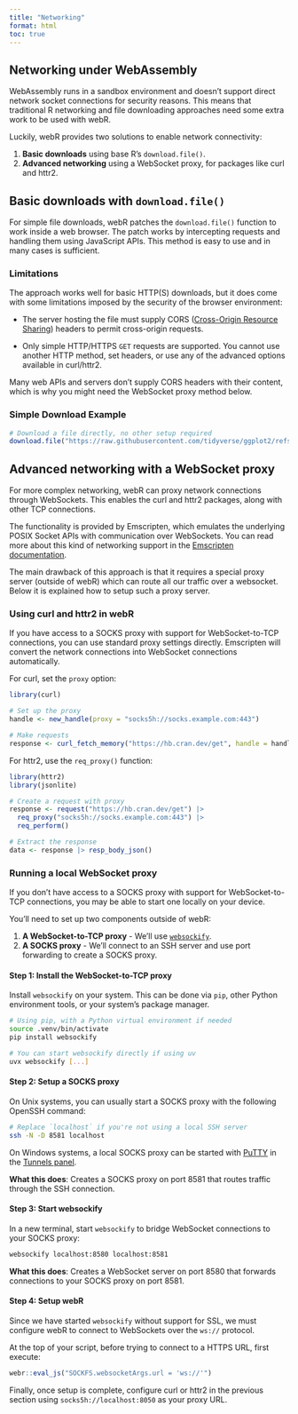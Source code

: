 ```yaml
---
title: "Networking"
format: html
toc: true
---
```


## Networking under WebAssembly

WebAssembly runs in a sandbox environment and doesn't support direct network socket connections for security reasons. This means that traditional R networking and file downloading approaches need some extra work to be used with webR.

Luckily, webR provides two solutions to enable network connectivity:

1. **Basic downloads** using base R's `download.file()`.
2. **Advanced networking** using a WebSocket proxy, for packages like curl and httr2.

## Basic downloads with `download.file()`

For simple file downloads, webR patches the `download.file()` function to work inside a web browser. The patch works by intercepting requests and handling them using JavaScript APIs. This method is easy to use and in many cases is sufficient.

### Limitations

The approach works well for basic HTTP(S) downloads, but it does come with some limitations imposed by the security of the browser environment:

- The server hosting the file must supply CORS ([Cross-Origin Resource Sharing](https://developer.mozilla.org/en-US/docs/Web/HTTP/Guides/CORS)) headers to permit cross-origin requests.

- Only simple HTTP/HTTPS `GET` requests are supported. You cannot use another HTTP method, set headers, or use any of the advanced options available in curl/httr2.

Many web APIs and servers don't supply CORS headers with their content, which is why you might need the WebSocket proxy method below.

### Simple Download Example

```r
# Download a file directly, no other setup required
download.file("https://raw.githubusercontent.com/tidyverse/ggplot2/refs/heads/main/data-raw/diamonds.csv", "diamonds.csv")
```

## Advanced networking with a WebSocket proxy

For more complex networking, webR can proxy network connections through WebSockets. This enables the curl and httr2 packages, along with other TCP connections.

The functionality is provided by Emscripten, which emulates the underlying POSIX Socket APIs with communication over WebSockets. You can read more about this kind of networking support in the [Emscripten documentation](https://emscripten.org/docs/porting/networking.html#emulated-posix-tcp-sockets-over-websockets).


The main drawback of this approach is that it requires a special proxy server (outside of webR) which can route all our traffic over a websocket. Below it is explained how to setup such a proxy server.

### Using curl and httr2 in webR

If you have access to a SOCKS proxy with support for WebSocket-to-TCP connections, you can use standard proxy settings directly. Emscripten will convert the network connections into WebSocket connections automatically.

For curl, set the `proxy` option:

```r
library(curl)

# Set up the proxy
handle <- new_handle(proxy = "socks5h://socks.example.com:443")

# Make requests
response <- curl_fetch_memory("https://hb.cran.dev/get", handle = handle)
```

For httr2, use the `req_proxy()` function:

```r
library(httr2)
library(jsonlite)

# Create a request with proxy
response <- request("https://hb.cran.dev/get") |>
  req_proxy("socks5h://socks.example.com:443") |>
  req_perform()

# Extract the response
data <- response |> resp_body_json()
```

### Running a local WebSocket proxy

If you don't have access to a SOCKS proxy with support for WebSocket-to-TCP connections, you may be able to start one locally on your device.

You'll need to set up two components outside of webR:

1. **A WebSocket-to-TCP proxy** - We'll use [`websockify`](https://github.com/novnc/websockify).
2. **A SOCKS proxy** - We'll connect to an SSH server and use port forwarding to create a SOCKS proxy.

#### Step 1: Install the WebSocket-to-TCP proxy

Install `websockify` on your system. This can be done via `pip`, other Python environment tools, or your system's package manager.

```bash
# Using pip, with a Python virtual environment if needed
source .venv/bin/activate 
pip install websockify
```

```bash
# You can start websockify directly if using uv
uvx websockify [...]
```

#### Step 2: Setup a SOCKS proxy

On Unix systems, you can usually start a SOCKS proxy with the following OpenSSH command:

```bash
# Replace `localhost` if you're not using a local SSH server
ssh -N -D 8581 localhost
```

On Windows systems, a local SOCKS proxy can be started with [PuTTY](https://www.chiark.greenend.org.uk/~sgtatham/putty/) in the [Tunnels panel](https://the.earth.li/~sgtatham/putty/0.83/htmldoc/Chapter4.html#config-ssh-portfwd).

**What this does**: Creates a SOCKS proxy on port 8581 that routes traffic through the SSH connection.

#### Step 3: Start websockify

In a new terminal, start `websockify` to bridge WebSocket connections to your SOCKS proxy:

```bash
websockify localhost:8580 localhost:8581
```

**What this does**: Creates a WebSocket server on port 8580 that forwards connections to your SOCKS proxy on port 8581.

#### Step 4: Setup webR

Since we have started `websockify` without support for SSL, we must configure webR to connect to WebSockets over the `ws://` protocol.

At the top of your script, before trying to connect to a HTTPS URL, first execute:

```r
webr::eval_js("SOCKFS.websocketArgs.url = 'ws://'")
```

Finally, once setup is complete, configure curl or httr2 in the previous section using `socks5h://localhost:8050` as your proxy URL.

